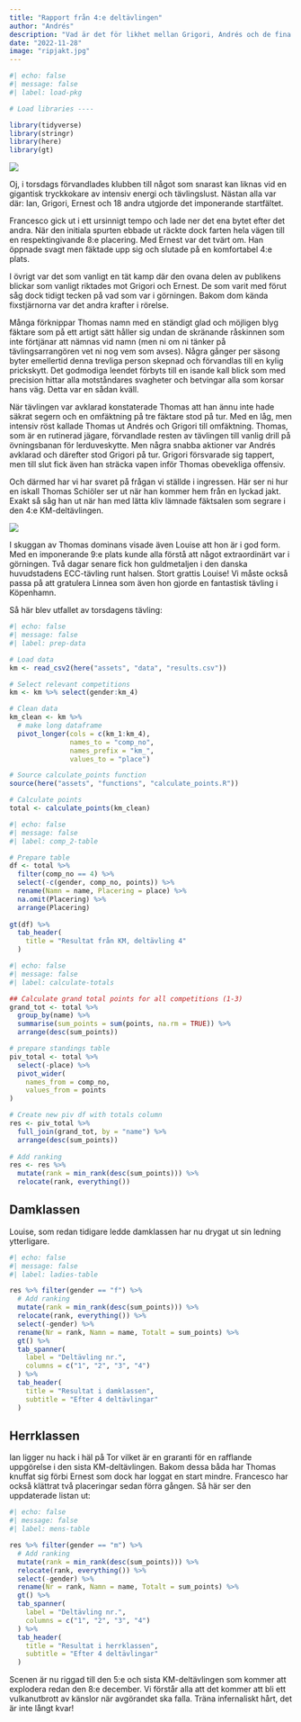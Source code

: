 ```yaml
---
title: "Rapport från 4:e deltävlingen"
author: "Andrés"
description: "Vad är det för likhet mellan Grigori, Andrés och de fina riporna på bilden? Svaret på den enkla frågan hittar ni i resultatet från KM:s fjärde deltävling som exploderade förra torsdagen."
date: "2022-11-28"
image: "ripjakt.jpg"
---
```


```r
#| echo: false
#| message: false
#| label: load-pkg

# Load libraries ----

library(tidyverse)
library(stringr)
library(here)
library(gt)
```

![](ripjakt.jpg)

Oj, i torsdags förvandlades klubben till något som snarast kan liknas vid en gigantisk tryckkokare av intensiv energi och tävlingslust. Nästan alla var där: Ian, Grigori, Ernest och 18 andra utgjorde det imponerande startfältet.

Francesco gick ut i ett ursinnigt tempo och lade ner det ena bytet efter det andra. När den initiala spurten ebbade ut räckte dock farten hela vägen till en respektingivande 8:e placering. Med Ernest var det tvärt om. Han öppnade svagt men fäktade upp sig och slutade på en komfortabel 4:e plats.

I övrigt var det som vanligt en tät kamp där den ovana delen av publikens blickar som vanligt riktades mot Grigori och Ernest. De som varit med förut såg dock tidigt tecken på vad som var i görningen. Bakom dom kända fixstjärnorna var det andra krafter i rörelse. 

Många förknippar Thomas namn med en ständigt glad och möjligen blyg fäktare som på ett artigt sätt håller sig undan de skränande råskinnen som inte förtjänar att nämnas vid namn (men ni om ni tänker på tävlingsarrangören vet ni nog vem som avses). Några gånger per säsong byter emellertid denna trevliga person skepnad och förvandlas till en kylig prickskytt. Det godmodiga leendet förbyts till en isande kall blick som med precision hittar alla motståndares svagheter och betvingar alla som korsar hans väg. Detta var en sådan kväll. 

När tävlingen var avklarad konstaterade Thomas att han ännu inte hade säkrat segern och en omfäktning på tre fäktare stod på tur. Med en låg, men intensiv röst kallade Thomas ut Andrés och Grigori till omfäktning. Thomas, som är en rutinerad jägare, förvandlade resten av tävlingen till vanlig drill på övningsbanan för lerduveskytte. Men några snabba aktioner var Andrés avklarad och därefter stod Grigori på tur. Grigori försvarade sig tappert, men till slut fick även han sträcka vapen inför Thomas obevekliga offensiv.

Och därmed har vi har svaret på frågan vi ställde i ingressen. Här ser ni hur en iskall Thomas Schiöler ser ut när han kommer hem från en lyckad jakt. Exakt så såg han ut när han med lätta kliv lämnade fäktsalen som segrare i den 4:e KM-deltävlingen.

![](jakt_thomas.jpg)

I skuggan av Thomas dominans visade även Louise att hon är i god form. Med en imponerande 9:e plats kunde alla förstå att något extraordinärt var i görningen. Två dagar senare fick hon guldmetaljen i den danska huvudstadens ECC-tävling runt halsen. Stort grattis Louise! Vi måste också passa på att gratulera Linnea som även hon gjorde en fantastisk tävling i Köpenhamn.

Så här blev utfallet av torsdagens tävling:

```r
#| echo: false
#| message: false
#| label: prep-data

# Load data
km <- read_csv2(here("assets", "data", "results.csv"))

# Select relevant competitions
km <- km %>% select(gender:km_4)

# Clean data
km_clean <- km %>%
  # make long dataframe
  pivot_longer(cols = c(km_1:km_4), 
               names_to = "comp_no",
               names_prefix = "km_",
               values_to = "place")

# Source calculate_points function
source(here("assets", "functions", "calculate_points.R"))

# Calculate points
total <- calculate_points(km_clean)

```

```r
#| echo: false
#| message: false
#| label: comp_2-table

# Prepare table
df <- total %>% 
  filter(comp_no == 4) %>% 
  select(-c(gender, comp_no, points)) %>%
  rename(Namn = name, Placering = place) %>% 
  na.omit(Placering) %>% 
  arrange(Placering)
  
gt(df) %>% 
  tab_header(
    title = "Resultat från KM, deltävling 4"
  )
```

```r
#| echo: false
#| message: false
#| label: calculate-totals

## Calculate grand total points for all competitions (1-3)
grand_tot <- total %>% 
  group_by(name) %>%
  summarise(sum_points = sum(points, na.rm = TRUE)) %>% 
  arrange(desc(sum_points))

# prepare standings table
piv_total <- total %>%
  select(-place) %>% 
  pivot_wider(
    names_from = comp_no, 
    values_from = points
)

# Create new piv df with totals column
res <- piv_total %>%
  full_join(grand_tot, by = "name") %>% 
  arrange(desc(sum_points))
  
# Add ranking
res <- res %>% 
  mutate(rank = min_rank(desc(sum_points))) %>% 
  relocate(rank, everything())
```

## Damklassen

Louise, som redan tidigare ledde damklassen har nu drygat ut sin ledning ytterligare.

```r
#| echo: false
#| message: false
#| label: ladies-table

res %>% filter(gender == "f") %>% 
  # Add ranking
  mutate(rank = min_rank(desc(sum_points))) %>% 
  relocate(rank, everything()) %>%
  select(-gender) %>% 
  rename(Nr = rank, Namn = name, Totalt = sum_points) %>% 
  gt() %>% 
  tab_spanner(
    label = "Deltävling nr.",
    columns = c("1", "2", "3", "4")
  ) %>% 
  tab_header(
    title = "Resultat i damklassen",
    subtitle = "Efter 4 deltävlingar"
  )
```

## Herrklassen

Ian ligger nu hack i häl på Tor vilket är en graranti för en rafflande uppgörelse i den sista KM-deltävlingen. Bakom dessa båda har Thomas knuffat sig förbi Ernest som dock har loggat en start mindre. Francesco har också klättrat två placeringar sedan förra gången. Så här ser den uppdaterade listan ut:

```r
#| echo: false
#| message: false
#| label: mens-table

res %>% filter(gender == "m") %>% 
  # Add ranking
  mutate(rank = min_rank(desc(sum_points))) %>% 
  relocate(rank, everything()) %>%
  select(-gender) %>% 
  rename(Nr = rank, Namn = name, Totalt = sum_points) %>% 
  gt() %>% 
  tab_spanner(
    label = "Deltävling nr.",
    columns = c("1", "2", "3", "4")
  ) %>% 
  tab_header(
    title = "Resultat i herrklassen",
    subtitle = "Efter 4 deltävlingar"
  )
```

Scenen är nu riggad till den 5:e och sista KM-deltävlingen som kommer att explodera redan den 8:e december. Vi förstår alla att det kommer att bli ett vulkanutbrott av känslor när avgörandet ska falla. Träna infernaliskt hårt, det är inte långt kvar!
